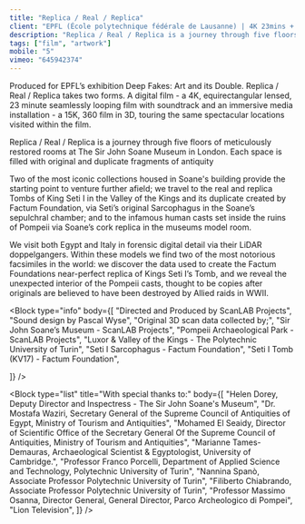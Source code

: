 ```yaml
---
title: "Replica / Real / Replica"
client: "EPFL (École polytechnique fédérale de Lausanne) | 4K 23mins + 15K 360 3D 12mins"
description: "Replica / Real / Replica is a journey through five floors of meticulously restored rooms at The Sir John Soane Museum in London."
tags: ["film", "artwork"]
mobile: "5"
vimeo: "645942374"
---
```



Produced for EPFL’s exhibition Deep Fakes: Art and its Double. Replica / Real / Replica takes two forms. A digital film - a 4K, equirectangular lensed, 23 minute seamlessly looping film with soundtrack and an immersive media installation - a 15K, 360 film in 3D, touring the same spectacular locations visited within the film.

Replica / Real / Replica is a journey through five floors of meticulously restored rooms at The Sir John Soane Museum in London. Each space is filled with original and duplicate fragments of antiquity

<ImageMagic href="SHOT-04_SOANE.jpg" />
<ImageMagic href="SHOT-05_SOANE.jpg" />

Two of the most iconic collections housed in Soane's building provide the starting point to venture further afield; we travel to the real and replica Tombs of King Seti I in the Valley of the Kings and its duplicate created by Factum Foundation, via Seti’s original Sarcophagus in the Soane’s sepulchral chamber; and to the infamous human casts set inside the ruins of Pompeii via Soane’s cork replica in the museums model room.

<ImageMagic href="SHOT-01_LUXOR.jpg" />
<ImageMagic href="SHOT-08_LUXOR.jpg" />

We visit both Egypt and Italy in forensic digital detail via their LiDAR doppelgangers. Within these models we find two of the most notorious facsimiles in the world: we discover the data used to create the Factum Foundations near-perfect replica of Kings Seti I’s Tomb, and we reveal the unexpected interior of the Pompeii casts, thought to be copies after originals are believed to have been destroyed by Allied raids in WWII.

<ImageMagic href="SHOT-09_SOANE.jpg" />
<ImageMagic href="SHOT-06_POMPEII.jpg" />

<ImageMagic href="CM7A9671.jpg" />
<ImageMagic href="CM7A9842.jpg" />

<Block
  type="info"
  body={[
"Directed and Produced by ScanLAB Projects",
"Sound design by Pascal Wyse",
"Original 3D scan data collected by;",
"Sir John Soane’s Museum - ScanLAB Projects",
"Pompeii Archaeological Park - ScanLAB Projects",
"Luxor & Valley of the Kings - The Polytechnic University of Turin",
"Seti I Sarcophagus - Factum Foundation",
"Seti I Tomb (KV17) - Factum Foundation",

]} />

<Block
  type="list"
  title="With special thanks to:"
  body={[
    "Helen Dorey, Deputy Director and Inspectress - The Sir John Soane's Museum",
    "Dr. Mostafa Waziri, Secretary General of the Supreme Council of Antiquities of Egypt, Ministry of Tourism and Antiquities",
    "Mohamed El Seaidy, Director of Scientific Office of the Secretary General Of the Supreme Council of Antiquities, Ministry of Tourism and Antiquities",
    "Marianne Tames-Demauras, Archaeological Scientist & Egyptologist, University of Cambridge.",
    "Professor Franco Porcelli, Department of Applied Science and Technology, Polytechnic University of Turin",
    "Nannina Spanò, Associate Professor Polytechnic University of Turin",
    "Filiberto Chiabrando, Associate Professor Polytechnic University of Turin",
    "Professor Massimo Osanna, Director General, General Director, Parco Archeologico di Pompei",
    "Lion Television",
  ]}
/>
